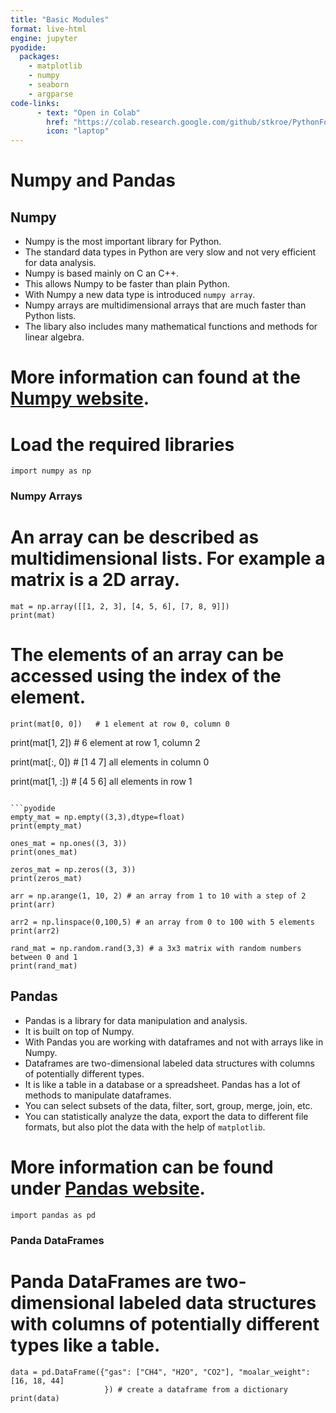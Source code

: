 ```yaml
---
title: "Basic Modules"
format: live-html
engine: jupyter
pyodide:
  packages:
    - matplotlib
    - numpy
    - seaborn
    - argparse
code-links:
      - text: "Open in Colab"
        href: "https://colab.research.google.com/github/stkroe/PythonForChemists/blob/main/course/chapters/Python/BasicsModules.ipynb"
        icon: "laptop"
---
```



# Numpy and Pandas {.unnumbered}


## Numpy {.unnumbered}
- Numpy is the most important library for Python. 
- The standard data types in Python are very slow and not very efficient for data analysis. 
- Numpy is based mainly on C an C++. 
- This allows Numpy to be faster than plain Python. 
- With Numpy a new data type is introduced `numpy array`. 
- Numpy arrays are multidimensional arrays that are much faster than Python lists. 
- The libary also includes many mathematical functions and methods for linear algebra. 


# More information can found at the [Numpy website](https://numpy.org/).


# Load the required libraries

```pyodide
import numpy as np
```

###  Numpy Arrays {.unnumbered}


# An array can be described as multidimensional lists. For example a matrix is a 2D array.

```pyodide
mat = np.array([[1, 2, 3], [4, 5, 6], [7, 8, 9]])
print(mat)
```

# The elements of an array can be accessed using the index of the element. 

```pyodide
print(mat[0, 0])   # 1 element at row 0, column 0
```

print(mat[1, 2])  # 6 element at row 1, column 2


print(mat[:, 0])  # [1 4 7] all elements in column 0


print(mat[1, :])  # [4 5 6] all elements in row 1
```

```pyodide
empty_mat = np.empty((3,3),dtype=float)
print(empty_mat)
```

```pyodide
ones_mat = np.ones((3, 3))
print(ones_mat)
```

```pyodide
zeros_mat = np.zeros((3, 3))
print(zeros_mat)
```

```pyodide
arr = np.arange(1, 10, 2) # an array from 1 to 10 with a step of 2
print(arr)
```

```pyodide
arr2 = np.linspace(0,100,5) # an array from 0 to 100 with 5 elements
print(arr2)
```
```pyodide
rand_mat = np.random.rand(3,3) # a 3x3 matrix with random numbers between 0 and 1
print(rand_mat)
```




## Pandas {.unnumbered}


- Pandas is a library for data manipulation and analysis. 
- It is built on top of Numpy. 
- With Pandas you are working with dataframes and not with arrays like in Numpy. 
- Dataframes are two-dimensional labeled data structures with columns of potentially different types.
- It is like a table in a database or a spreadsheet. Pandas has a lot of methods to manipulate dataframes. 
- You can select subsets of the data, filter, sort, group, merge, join, etc. 
- You can statistically analyze the data, export the data to different file formats, but also plot the data with the help of `matplotlib`.


# More information can be found under [Pandas website](https://pandas.pydata.org/).

```pyodide
import pandas as pd
```




### Panda DataFrames {.unnumbered}


# Panda DataFrames are two-dimensional labeled data structures with columns of potentially different types like a table.

```pyodide
data = pd.DataFrame({"gas": ["CH4", "H2O", "CO2"], "moalar_weight": [16, 18, 44]
                     }) # create a dataframe from a dictionary
print(data)
```




